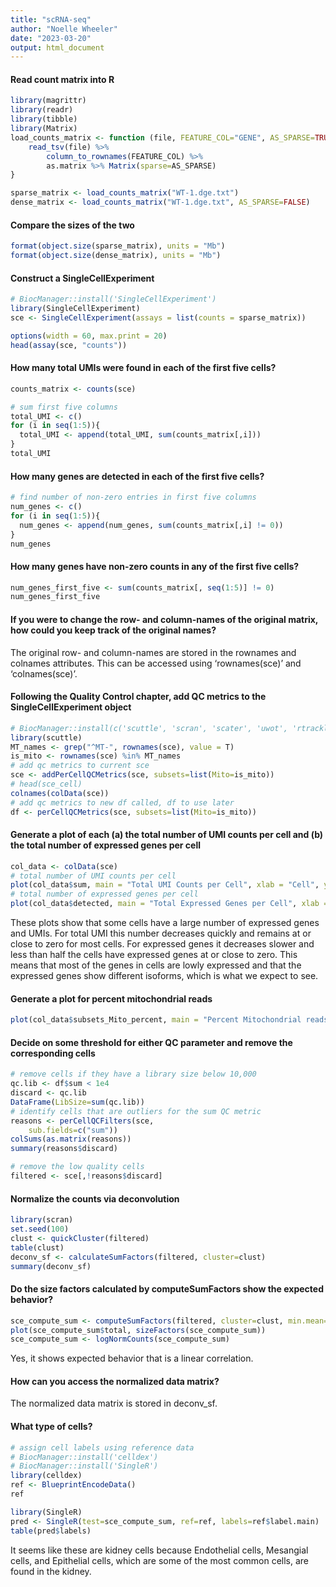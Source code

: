 ```yaml
---
title: "scRNA-seq"
author: "Noelle Wheeler"
date: "2023-03-20"
output: html_document
---
```


#### Read count matrix into R
```r
library(magrittr)
library(readr)
library(tibble)
library(Matrix)
load_counts_matrix <- function (file, FEATURE_COL="GENE", AS_SPARSE=TRUE) {
    read_tsv(file) %>%
        column_to_rownames(FEATURE_COL) %>%
        as.matrix %>% Matrix(sparse=AS_SPARSE)
}
```

```r
sparse_matrix <- load_counts_matrix("WT-1.dge.txt")
dense_matrix <- load_counts_matrix("WT-1.dge.txt", AS_SPARSE=FALSE)
```

#### Compare the sizes of the two
```r
format(object.size(sparse_matrix), units = "Mb")
format(object.size(dense_matrix), units = "Mb")
```

#### Construct a SingleCellExperiment
```r
# BiocManager::install('SingleCellExperiment')
library(SingleCellExperiment)
sce <- SingleCellExperiment(assays = list(counts = sparse_matrix))

options(width = 60, max.print = 20)
head(assay(sce, "counts"))
```

#### How many total UMIs were found in each of the first five cells?
```r
counts_matrix <- counts(sce)
```

```r
# sum first five columns
total_UMI <- c()
for (i in seq(1:5)){
  total_UMI <- append(total_UMI, sum(counts_matrix[,i]))
}
total_UMI
```


#### How many genes are detected in each of the first five cells?
```r
# find number of non-zero entries in first five columns
num_genes <- c()
for (i in seq(1:5)){
  num_genes <- append(num_genes, sum(counts_matrix[,i] != 0))
}
num_genes
```

#### How many genes have non-zero counts in any of the first five cells?
```r
num_genes_first_five <- sum(counts_matrix[, seq(1:5)] != 0)
num_genes_first_five
```

#### If you were to change the row- and column-names of the original matrix, how could you keep track of the original names?

The original row- and column-names are stored in the rownames and colnames attributes. This can be accessed using 'rownames(sce)' and 'colnames(sce)'.

#### Following the Quality Control chapter, add QC metrics to the SingleCellExperiment object
```r
# BiocManager::install(c('scuttle', 'scran', 'scater', 'uwot', 'rtracklayer'))
library(scuttle)
MT_names <- grep("^MT-", rownames(sce), value = T)
is_mito <- rownames(sce) %in% MT_names
# add qc metrics to current sce
sce <- addPerCellQCMetrics(sce, subsets=list(Mito=is_mito))
# head(sce_cell)
colnames(colData(sce))
# add qc metrics to new df called, df to use later
df <- perCellQCMetrics(sce, subsets=list(Mito=is_mito))
```

#### Generate a plot of each (a) the total number of UMI counts per cell and (b) the total number of expressed genes per cell
```r
col_data <- colData(sce)
# total number of UMI counts per cell
plot(col_data$sum, main = "Total UMI Counts per Cell", xlab = "Cell", ylab = "UMI counts")
# total number of expressed genes per cell
plot(col_data$detected, main = "Total Expressed Genes per Cell", xlab = "Cell", ylab = "Expressed Genes")
```

These plots show that some cells have a large number of expressed genes and UMIs. For total UMI this number decreases quickly and remains at or close to zero for most cells. For expressed genes it decreases slower and less than half the cells have expressed genes at or close to zero. This means that most of the genes in cells are lowly expressed and that the expressed genes show different isoforms, which is what we expect to see. 

#### Generate a plot for percent mitochondrial reads
```r
plot(col_data$subsets_Mito_percent, main = "Percent Mitochondrial reads", xlab = "Cell", ylab = "% Mitochondrial Reads")
```

#### Decide on some threshold for either QC parameter and remove the corresponding cells
```r
# remove cells if they have a library size below 10,000
qc.lib <- df$sum < 1e4
discard <- qc.lib
DataFrame(LibSize=sum(qc.lib))
# identify cells that are outliers for the sum QC metric
reasons <- perCellQCFilters(sce, 
    sub.fields=c("sum"))
colSums(as.matrix(reasons))
summary(reasons$discard)

# remove the low quality cells
filtered <- sce[,!reasons$discard]
```

#### Normalize the counts via deconvolution
```r
library(scran)
set.seed(100)
clust <- quickCluster(filtered) 
table(clust)
deconv_sf <- calculateSumFactors(filtered, cluster=clust)
summary(deconv_sf)
```

#### Do the size factors calculated by computeSumFactors show the expected behavior?
```r
sce_compute_sum <- computeSumFactors(filtered, cluster=clust, min.mean=0.1)
plot(sce_compute_sum$total, sizeFactors(sce_compute_sum))
sce_compute_sum <- logNormCounts(sce_compute_sum)
```

Yes, it shows expected behavior that is a linear correlation. 

#### How can you access the normalized data matrix? 
The normalized data matrix is stored in deconv_sf.

#### What type of cells?
```r
# assign cell labels using reference data 
# BiocManager::install('celldex')
# BiocManager::install('SingleR')
library(celldex)
ref <- BlueprintEncodeData()
ref

library(SingleR)
pred <- SingleR(test=sce_compute_sum, ref=ref, labels=ref$label.main)
table(pred$labels)
```

It seems like these are kidney cells because Endothelial cells, Mesangial cells, and Epithelial cells, which are some of the most common cells, are found in the kidney.
